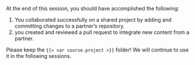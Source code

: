 At the end of this session, you should have accomplished the following:

1. You collaborated successfully on a shared project by adding and committing changes to a partner's repository.
1. you created and reviewed a pull request to integrate new content from a partner.

Please keep the `{{< var course.project >}}` folder!
We will continue to use it in the following sessions.
